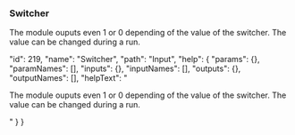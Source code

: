 ### Switcher

The module ouputs even 1 or 0 depending of the value of the switcher. The value can be changed during a run.










  "id": 219,
  "name": "Switcher",
  "path": "Input",
  "help": {
    "params": {},
    "paramNames": [],
    "inputs": {},
    "inputNames": [],
    "outputs": {},
    "outputNames": [],
    "helpText": "<p>The module ouputs even 1 or 0 depending of the value of the switcher. The value can be changed during a run.</p>"
  }
}